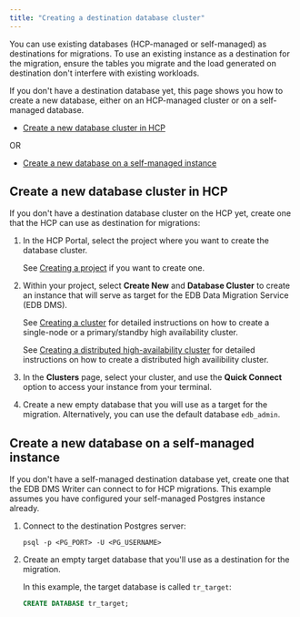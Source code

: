 ```yaml
---
title: "Creating a destination database cluster"
---
```


You can use existing databases (HCP-managed or self-managed) as destinations for migrations. To use an existing instance as a destination for the migration, ensure the tables you migrate and the load generated on destination don't interfere with existing workloads.

If you don't have a destination database yet, this page shows you how to create a new database, either on an HCP-managed cluster or on a self-managed database.

- [Create a new database cluster in HCP](#create-a-new-database-cluster-in-hcp)

OR

- [Create a new database on a self-managed instance](#create-a-new-database-on-a-self-managed-instance)

## Create a new database cluster in HCP

If you don't have a destination database cluster on the HCP yet, create one that the HCP can use as destination for migrations:

1.  In the HCP Portal, select the project where you want to create the database cluster.

    See [Creating a project](/edb-postgres-ai/console/using/projects/managing_projects/#creating-a-new-project) if you want to create one.

1.  Within your project, select **Create New** and **Database Cluster** to create an instance that will serve as target for the EDB Data Migration Service (EDB DMS).

    See [Creating a cluster](/edb-postgres-ai/cloud-service/getting_started/creating_cluster/creating_a_cluster/) for detailed instructions on how to create a single-node or a primary/standby high availability cluster.

    See [Creating a distributed high-availability cluster](/edb-postgres-ai/cloud-service/getting_started/creating_cluster/creating_a_dha_cluster/) for detailed instructions on how to create a distributed high availibility cluster.

1.  In the **Clusters** page, select your cluster, and use the **Quick Connect** option to access your instance from your terminal.

1.  Create a new empty database that you will use as a target for the migration. Alternatively, you can use the default database `edb_admin`.

## Create a new database on a self-managed instance

If you don't have a self-managed destination database yet, create one that the EDB DMS Writer can connect to for HCP migrations. This example assumes you have configured your self-managed Postgres instance already.

1. Connect to the destination Postgres server:
   
   ```shell
   psql -p <PG_PORT> -U <PG_USERNAME>
   ```

1.  Create an empty target database that you'll use as a destination for the migration. 
    
    In this example, the target database is called `tr_target`: 

    ```sql
    CREATE DATABASE tr_target;
    ```

